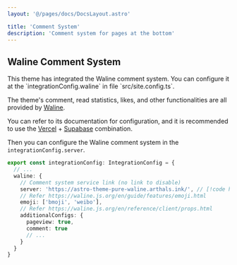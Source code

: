 ```yaml
---
layout: '@/pages/docs/DocsLayout.astro'

title: 'Comment System'
description: 'Comment system for pages at the bottom'
---
```



## Waline Comment System

<Aside>
  This theme has integrated the Waline comment system. You can configure it at the
  `integrationConfig.waline` in file `src/site.config.ts`.
</Aside>

The theme's comment, read statistics, likes, and other functionalities are all provided by [Waline](https://waline.js.org/).

You can refer to its documentation for configuration, and it is recommended to use the [Vercel](https://vercel.com/) + [Supabase](https://supabase.com/) combination.

Then you can configure the Waline comment system in the `integrationConfig.server`.

```ts title="src/site.config.ts"
export const integrationConfig: IntegrationConfig = {
  // ...
  waline: {
    // Comment system service link (no link to disable)
    server: 'https://astro-theme-pure-waline.arthals.ink/', // [!code highlight]
    // Refer https://waline.js.org/en/guide/features/emoji.html
    emoji: ['bmoji', 'weibo'],
    // Refer https://waline.js.org/en/reference/client/props.html
    additionalConfigs: {
      pageview: true,
      comment: true
      // ...
    }
  }
}
```
